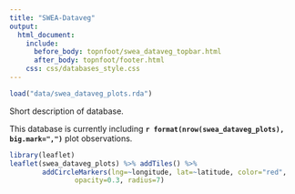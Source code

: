 ---
title: "SWEA-Dataveg"
output:
  html_document:
    include:
      before_body: topnfoot/swea_dataveg_topbar.html
      after_body: topnfoot/footer.html
    css: css/databases_style.css
---

```{r import_swea, echo=FALSE, results="hide"}
load("data/swea_dataveg_plots.rda")
```

Short description of database.

This database is currently including
**`r format(nrow(swea_dataveg_plots), big.mark=",")`** plot observations.

```{r map_swea, echo=FALSE, message=FALSE, out.width="100%"}
library(leaflet)
leaflet(swea_dataveg_plots) %>% addTiles() %>%
		addCircleMarkers(lng=~longitude, lat=~latitude, color="red",
				opacity=0.3, radius=7)
```

